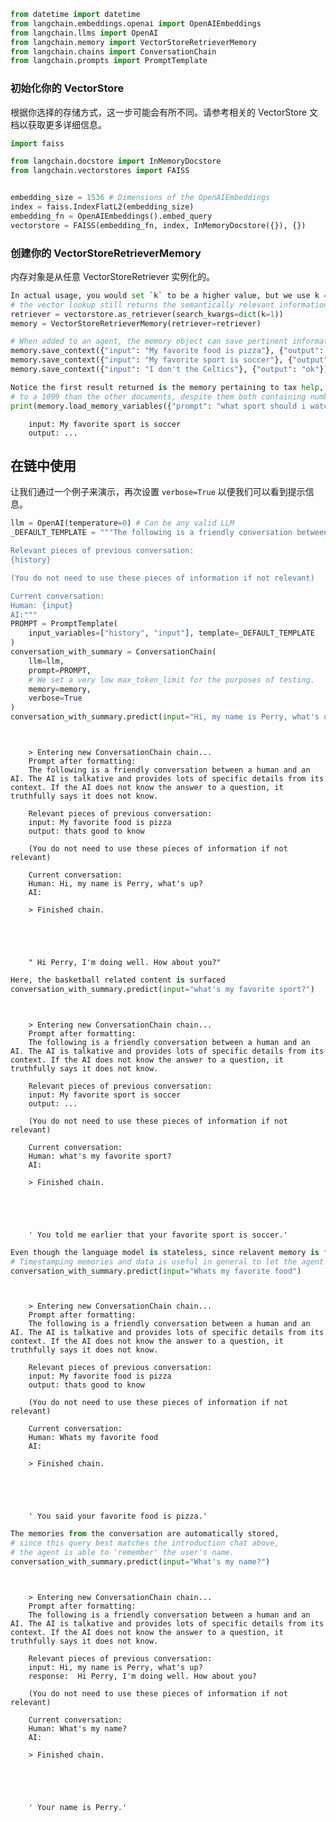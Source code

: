 ```python
from datetime import datetime
from langchain.embeddings.openai import OpenAIEmbeddings
from langchain.llms import OpenAI
from langchain.memory import VectorStoreRetrieverMemory
from langchain.chains import ConversationChain
from langchain.prompts import PromptTemplate
```

### 初始化你的 VectorStore

根据你选择的存储方式，这一步可能会有所不同。请参考相关的 VectorStore 文档以获取更多详细信息。


```python
import faiss

from langchain.docstore import InMemoryDocstore
from langchain.vectorstores import FAISS


embedding_size = 1536 # Dimensions of the OpenAIEmbeddings
index = faiss.IndexFlatL2(embedding_size)
embedding_fn = OpenAIEmbeddings().embed_query
vectorstore = FAISS(embedding_fn, index, InMemoryDocstore({}), {})
```

### 创建你的 VectorStoreRetrieverMemory

内存对象是从任意 VectorStoreRetriever 实例化的。


```python
In actual usage, you would set `k` to be a higher value, but we use k = 1 to show that
# the vector lookup still returns the semantically relevant information
retriever = vectorstore.as_retriever(search_kwargs=dict(k=1))
memory = VectorStoreRetrieverMemory(retriever=retriever)

# When added to an agent, the memory object can save pertinent information from conversations or used tools
memory.save_context({"input": "My favorite food is pizza"}, {"output": "thats good to know"})
memory.save_context({"input": "My favorite sport is soccer"}, {"output": "..."})
memory.save_context({"input": "I don't the Celtics"}, {"output": "ok"}) #

```


```python
Notice the first result returned is the memory pertaining to tax help, which the language model deems more semantically relevant
# to a 1099 than the other documents, despite them both containing numbers.
print(memory.load_memory_variables({"prompt": "what sport should i watch?"})["history"])
```

<CodeOutputBlock lang="python">

```
    input: My favorite sport is soccer
    output: ...
```

</CodeOutputBlock>

## 在链中使用

让我们通过一个例子来演示，再次设置 `verbose=True` 以便我们可以看到提示信息。


```python
llm = OpenAI(temperature=0) # Can be any valid LLM
_DEFAULT_TEMPLATE = """The following is a friendly conversation between a human and an AI. The AI is talkative and provides lots of specific details from its context. If the AI does not know the answer to a question, it truthfully says it does not know.

Relevant pieces of previous conversation:
{history}

(You do not need to use these pieces of information if not relevant)

Current conversation:
Human: {input}
AI:"""
PROMPT = PromptTemplate(
    input_variables=["history", "input"], template=_DEFAULT_TEMPLATE
)
conversation_with_summary = ConversationChain(
    llm=llm, 
    prompt=PROMPT,
    # We set a very low max_token_limit for the purposes of testing.
    memory=memory,
    verbose=True
)
conversation_with_summary.predict(input="Hi, my name is Perry, what's up?")
```

<CodeOutputBlock lang="python">

```
    
    
    > Entering new ConversationChain chain...
    Prompt after formatting:
    The following is a friendly conversation between a human and an AI. The AI is talkative and provides lots of specific details from its context. If the AI does not know the answer to a question, it truthfully says it does not know.
    
    Relevant pieces of previous conversation:
    input: My favorite food is pizza
    output: thats good to know
    
    (You do not need to use these pieces of information if not relevant)
    
    Current conversation:
    Human: Hi, my name is Perry, what's up?
    AI:
    
    > Finished chain.





    " Hi Perry, I'm doing well. How about you?"
```

</CodeOutputBlock>


```python
Here, the basketball related content is surfaced
conversation_with_summary.predict(input="what's my favorite sport?")
```

<CodeOutputBlock lang="python">

```
    
    
    > Entering new ConversationChain chain...
    Prompt after formatting:
    The following is a friendly conversation between a human and an AI. The AI is talkative and provides lots of specific details from its context. If the AI does not know the answer to a question, it truthfully says it does not know.
    
    Relevant pieces of previous conversation:
    input: My favorite sport is soccer
    output: ...
    
    (You do not need to use these pieces of information if not relevant)
    
    Current conversation:
    Human: what's my favorite sport?
    AI:
    
    > Finished chain.





    ' You told me earlier that your favorite sport is soccer.'
```

</CodeOutputBlock>


```python
Even though the language model is stateless, since relavent memory is fetched, it can "reason" about the time.
# Timestamping memories and data is useful in general to let the agent determine temporal relevance
conversation_with_summary.predict(input="Whats my favorite food")
```

<CodeOutputBlock lang="python">

```
    
    
    > Entering new ConversationChain chain...
    Prompt after formatting:
    The following is a friendly conversation between a human and an AI. The AI is talkative and provides lots of specific details from its context. If the AI does not know the answer to a question, it truthfully says it does not know.
    
    Relevant pieces of previous conversation:
    input: My favorite food is pizza
    output: thats good to know
    
    (You do not need to use these pieces of information if not relevant)
    
    Current conversation:
    Human: Whats my favorite food
    AI:
    
    > Finished chain.





    ' You said your favorite food is pizza.'
```

</CodeOutputBlock>


```python
The memories from the conversation are automatically stored,
# since this query best matches the introduction chat above,
# the agent is able to 'remember' the user's name.
conversation_with_summary.predict(input="What's my name?")
```

<CodeOutputBlock lang="python">

```
    
    
    > Entering new ConversationChain chain...
    Prompt after formatting:
    The following is a friendly conversation between a human and an AI. The AI is talkative and provides lots of specific details from its context. If the AI does not know the answer to a question, it truthfully says it does not know.
    
    Relevant pieces of previous conversation:
    input: Hi, my name is Perry, what's up?
    response:  Hi Perry, I'm doing well. How about you?
    
    (You do not need to use these pieces of information if not relevant)
    
    Current conversation:
    Human: What's my name?
    AI:
    
    > Finished chain.





    ' Your name is Perry.'
```

</CodeOutputBlock>
